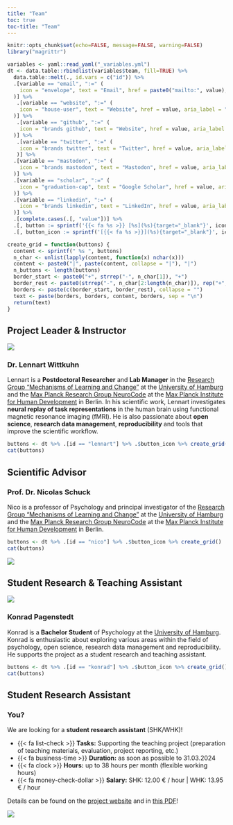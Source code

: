 ```yaml
---
title: "Team"
toc: true
toc-title: "Team"
---
```


```r
knitr::opts_chunk$set(echo=FALSE, message=FALSE, warning=FALSE)
library("magrittr")
```

```r
variables <- yaml::read_yaml("_variables.yml")
dt <- data.table::rbindlist(variables$team, fill=TRUE) %>%
  data.table::melt(., id.vars = c("id")) %>%
  .[variable == "email", ":=" (
    icon = "envelope", text = "Email", href = paste0("mailto:", value), aria_label = "Email"
  )] %>%
   .[variable == "website", ":=" (
    icon = "house-user", text = "Website", href = value, aria_label = "Website"
  )] %>% 
   .[variable == "github", ":=" (
    icon = "brands github", text = "Website", href = value, aria_label = "GitHub"
  )] %>% 
   .[variable == "twitter", ":=" (
    icon = "brands twitter", text = "Twitter", href = value, aria_label = "Twitter"
   )] %>% 
  .[variable == "mastodon", ":=" (
    icon = "brands mastodon", text = "Mastodon", href = value, aria_label = "Mastodon"
  )] %>% 
  .[variable == "scholar", ":=" (
    icon = "graduation-cap", text = "Google Scholar", href = value, aria_label = "Google Scholar"
  )] %>% 
  .[variable == "linkedin", ":=" (
    icon = "brands linkedin", text = "LinkedIn", href = value, aria_label = "LinkedIn"
  )] %>%
  .[complete.cases(.[, "value"])] %>%
  .[, button := sprintf('{{< fa %s >}} [%s](%s){target="_blank"}', icon, text, href)] %>%
  .[, button_icon := sprintf('[{{< fa %s >}}](%s){target="_blank"}', icon, href)]

create_grid = function(buttons) {
  content <- sprintf(" %s ", buttons)
  n_char <- unlist(lapply(content, function(x) nchar(x)))
  content <- paste0("|", paste(content, collapse = "|"), "|")
  n_buttons <- length(buttons)
  border_start <- paste0("+", strrep("-", n_char[1]), "+")
  border_rest <- paste0(strrep("-", n_char[2:length(n_char)]), rep("+", n_buttons - 1))
  borders <- paste(c(border_start, border_rest), collapse = "")
  text <- paste(borders, borders, content, borders, sep = "\n")
  return(text)
}
```

## Project Leader & Instructor

::: grid
::: g-col-4
![](images/photo-wittkuhn-uhh.jpg){fig-alt="A portrait photo of Lennart Wittkuhn."}
:::

::: g-col-8
### Dr. Lennart Wittkuhn

Lennart is a **Postdoctoral Researcher** and **Lab Manager** in the [Research Group "Mechanisms of Learning and Change"](https://www.psy.uni-hamburg.de/en/arbeitsbereiche/lern-und-veraenderungsmechanismen.html) at the [University of Hamburg](https://www.uni-hamburg.de/en.html) and the [Max Planck Research Group NeuroCode](https://www.mpib-berlin.mpg.de/research/research-groups/mprg-neurocode) at the [Max Planck Institute for Human Development](https://www.mpib-berlin.mpg.de/en) in Berlin. In his scientific work, Lennart investigates **neural replay of task representations** in the human brain using functional magnetic resonance imaging (fMRI). He is also passionate about **open science**, **research data management**, **reproducibility** and tools that improve the scientific workflow.

```r
buttons <- dt %>% .[id == "lennart"] %>% .$button_icon %>% create_grid()
cat(buttons)
```
:::
:::

## Scientific Advisor

::: grid
::: g-col-8
### Prof. Dr. Nicolas Schuck

Nico is a professor of Psychology and principal investigator of the [Research Group "Mechanisms of Learning and Change"](https://www.psy.uni-hamburg.de/en/arbeitsbereiche/kognitive-neurowissenschaften-insb-lern-und-veraenderungsmechanismen.html) at the [University of Hamburg](https://www.uni-hamburg.de/en.html) and the [Max Planck Research Group NeuroCode](https://www.mpib-berlin.mpg.de/research/research-groups/mprg-neurocode) at the [Max Planck Institute for Human Development](https://www.mpib-berlin.mpg.de/en) in Berlin.

```r
buttons <- dt %>% .[id == "nico"] %>% .$button_icon %>% create_grid()
cat(buttons)
```
:::

::: g-col-4
![](images/photo_schuck_portrait.jpg){fig-alt="A portrait photo of Nicolas Schuck."}
:::
:::

## Student Research & Teaching Assistant

::: grid
::: g-col-4
![](images/photo_pagenstedt_portrait.jpeg){fig-alt="A portrait photo of Konrad Pagenstedt."}
:::

::: g-col-8
### Konrad Pagenstedt

Konrad is a **Bachelor Student** of Psychology at the [University of Hamburg](https://www.uni-hamburg.de/en.html).
Konrad is enthusiastic about exploring various areas within the field of psychology, open science, research data management and reproducibility.
He supports the project as a student research and teaching assistant.

```r
buttons <- dt %>% .[id == "konrad"] %>% .$button_icon %>% create_grid()
cat(buttons)
```

:::
:::

## Student Research Assistant

::: grid
::: g-col-8
### You?

We are looking for a **student research assistant** (SHK/WHK)!

- {{< fa list-check >}} **Tasks:** Supporting the teaching project (preparation of teaching materials, evaluation, project reporting, etc.)
- {{< fa business-time >}} **Duration:** as soon as possible to 31.03.2024
- {{< fa clock >}} **Hours:** up to 38 hours per month (flexible working hours)
- {{< fa money-check-dollar >}} **Salary:** SHK: 12.00 € / hour | WHK: 13.95 € / hour

Details can be found on the [project website](https://lennartwittkuhn.com/ddlitlab-proposal/ausschreibung_whk.html) and in [this PDF](images/job_shk_whk_ddlitlab_git.pdf)!

:::

::: g-col-4
![](images/user_avatar.png){fig-alt="A user avatar."}
:::
:::
